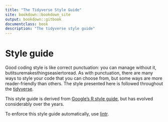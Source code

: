```yaml
--- 
title: "The Tidyverse Style Guide"
site: bookdown::bookdown_site
output: bookdown::gitbook
documentclass: book
description: "The tidyverse style guide"
---
```


# Style guide {#style}

Good coding style is like correct punctuation: you can manage without it, butitsuremakesthingseasiertoread. As with punctuation, there are many ways to style your code that you can choose from, but some ways are more reader-friendly than others. The style presented here is followed throughout the [tidyverse](http://tidyverse.org). 

This style guide is derived from [Google's R style guide](https://google.github.io/styleguide/Rguide.xml), but has evolved considerably over the years.

To enforce this style guide automatically, use [lintr](https://github.com/jimhester/lintr). 